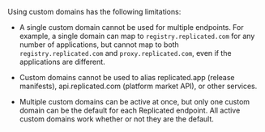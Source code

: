 Using custom domains has the following limitations:

- A single custom domain cannot be used for multiple endpoints. For example, a single domain can map to `registry.replicated.com` for any number of applications, but cannot map to both `registry.replicated.com` and `proxy.replicated.com`, even if the applications are different.

- Custom domains cannot be used to alias replicated.app (release manifests), api.replicated.com (platform market API), or other services.

- Multiple custom domains can be active at once, but only one custom domain can be the default for each Replicated endpoint. All active custom domains work whether or not they are the default.